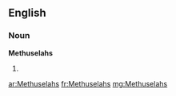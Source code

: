 ==English==

===Noun===
'''Methuselahs'''

# {{plural of|[[Methuselah]]}}

[[ar:Methuselahs]]
[[fr:Methuselahs]]
[[mg:Methuselahs]]